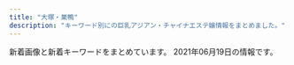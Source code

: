 ```yaml
---
title: "大塚・巣鴨"
description: "キーワード別にの巨乳アジアン・チャイナエステ嬢情報をまとめました。"
---
```


新着画像と新着キーワードをまとめています。
2021年06月19日の情報です。

<DmmAffiliateIns />
<KeywordTable
  shops={
    [
    {
        "station": "\u897f\u5de3\u9d28\u99c5A3\u53e3",
        "url": "http://mermaid.tyo.ac/",
        "img_links": [
            "http://mermaid.tyo.ac/photos/sites/9/2020/07/2020070504012720.jpg",
            "http://mermaid.tyo.ac/photos/sites/9/2020/07/2020070504013573.jpg",
            "http://mermaid.tyo.ac/photos/sites/9/2020/07/2020070504014156.jpg",
            "http://mermaid.tyo.ac/photos/sites/9/2020/07/2020070504012584.jpg",
            "http://mermaid.tyo.ac/photos/sites/9/2020/07/2020070504013113.jpg",
            "http://mermaid.tyo.ac/photos/sites/9/2020/07/2020070504013051.jpg",
            "http://mermaid.tyo.ac/images/room2.jpg",
            "http://mermaid.tyo.ac/photos/sites/9/2021/04/2021040810222247.jpg",
            "http://mermaid.tyo.ac/images/themes/blue/s_staff.png",
            "http://mermaid.tyo.ac/images/themes/blue/s_zysx.png",
            "http://mermaid.tyo.ac/photos/sites/9/2020/07/2020070504014629.jpg",
            "http://mermaid.tyo.ac/images/themes/blue/no1.png",
            "http://mermaid.tyo.ac/images/room4.jpg",
            "http://mermaid.tyo.ac/images/themes/blue/line.png",
            "http://mermaid.tyo.ac/images/themes/blue/s_news.png",
            "http://mermaid.tyo.ac/images/room3.jpg",
            "http://mermaid.tyo.ac/images/themes/blue/s_link.png",
            "http://mermaid.tyo.ac/photos/sites/9/2020/07/2020070504013325.jpg",
            "http://mermaid.tyo.ac/photos/sites/9/2021/04/2021040810220626.jpg",
            "http://mermaid.tyo.ac/photos/sites/9/2021/04/2021040810545454.jpg",
            "http://mermaid.tyo.ac/photos/sites/9/2020/07/202007050401424.jpg",
            "http://mermaid.tyo.ac/photos/sites/9/2020/07/202007050401371.jpg",
            "http://mermaid.tyo.ac/photos/sites/9/2020/07/2020070504013841.jpg",
            "http://mermaid.tyo.ac/photos/sites/9/2021/04/2021040810221422.jpg",
            "http://mermaid.tyo.ac/photos/sites/9/2020/07/2020070504012859.jpg",
            "http://mermaid.tyo.ac/images/themes/blue/r3.jpg",
            "http://mermaid.tyo.ac/images/room1.jpg",
            "http://mermaid.tyo.ac/images/themes/blue/mobile.jpg",
            "http://mermaid.tyo.ac/photos/sites/9/2021/04/2021040810223118.jpg",
            "http://mermaid.tyo.ac/photos/sites/9/2020/07/2020070504014471.jpg",
            "http://mermaid.tyo.ac/photos/sites/9/2020/07/2020070504014544.jpg",
            "http://mermaid.tyo.ac/photos/sites/9/2020/07/2020070504013943.jpg",
            "http://mermaid.tyo.ac/images/themes/blue/no2.png",
            "http://mermaid.tyo.ac/images/themes/blue/s_ranking.png",
            "http://mermaid.tyo.ac/images/themes/blue/s_newface.png",
            "http://mermaid.tyo.ac/images/themes/blue/s_pickup.png",
            "http://mermaid.tyo.ac/photos/sites/9/2020/07/2020070504013427.jpg"
        ],
        "name": "RelaCute no.1\u30fb\u30ea\u30e9\u30ad\u30e5\u30fc\u30c8 no.1",
        "keywords": {
            "86": 19,
            "D": 34,
            "87": 5,
            "83": 5,
            "C": 25,
            "E": 5,
            "85": 15
        }
    },
    {
        "station": "JR\u5927\u585a\u99c5\u5317\u53e3",
        "img_links": [],
        "keywords": {},
        "name": "SAKURA \u30ea\u30e9\u30af\u30bc\u30fc\u30b7\u30e7\u30f3",
        "url": "https://sakura.aoaoeo.com/"
    },
    {
        "keywords": {
            "86": 4,
            "E": 3,
            "D": 4,
            "87": 3,
            "C": 14,
            "88": 3,
            "85": 3
        },
        "station": "JR\u5de3\u9d28\u99c5\u5317\u53e3",
        "name": "\u30aa\u30ec\u30f3\u30b8",
        "img_links": [
            "http://relax-orange.work/img/s1.jpg",
            "http://relax-orange.work/img/st3.jpg",
            "http://relax-orange.work/img/st2.jpg",
            "http://relax-orange.work/i/img/r1.jpg",
            "http://relax-orange.work/i/img/sta5.jpg",
            "http://relax-orange.work/i/img/s3.jpg",
            "http://relax-orange.work/i/img/r2.jpg",
            "http://relax-orange.work/i/img/acc.jpg",
            "http://relax-orange.work/i/img/r3.jpg",
            "http://relax-orange.work/img/s3.jpg",
            "http://relax-orange.work/img/m40.png",
            "http://relax-orange.work/img/m50.png",
            "http://relax-orange.work/img/m6.png",
            "http://relax-orange.work/img/sta5.jpg",
            "http://relax-orange.work/img/m4.png",
            "http://relax-orange.work/img/mobile-botton-0.png",
            "http://relax-orange.work/img/kanban.jpg",
            "http://relax-orange.work/i/img/s5.jpg",
            "http://relax-orange.work/img/m30.png",
            "http://relax-orange.work/img/s5.jpg",
            "http://relax-orange.work/img/nos.jpg",
            "http://relax-orange.work/i/img/r4.jpg",
            "http://relax-orange.work/img/sta1.jpg",
            "http://relax-orange.work/img/m2.png",
            "http://relax-orange.work/i/img/kanban.jpg",
            "http://relax-orange.work/img/st1.jpg",
            "http://relax-orange.work/img/st5.jpg",
            "http://relax-orange.work/img/m1.png",
            "http://relax-orange.work/img/m5.png",
            "http://relax-orange.work/img/sta2.jpg",
            "http://relax-orange.work/i/img/s2.jpg",
            "http://relax-orange.work/img/m60.png",
            "http://relax-orange.work/img/sta3.jpg",
            "http://relax-orange.work/img/s2.jpg",
            "http://relax-orange.work/img/m3.png",
            "http://relax-orange.work/img/m20.png",
            "http://relax-orange.work/i/img/s1.jpg"
        ],
        "url": "http://relax-orange.work/"
    },
    {
        "station": "JR\u5927\u585a\u99c5\u5317\u53e3",
        "name": "COCOSHIA",
        "img_links": [
            "http://hi-msg.com/cocoshia/images/staff_images/sl.png",
            "http://hi-msg.com/cocoshia/images/staff_images/st1.jpg",
            "http://hi-msg.com/cocoshia/images/an_3_02.jpg",
            "http://hi-msg.com/cocoshia/images/slider/slide1s.png",
            "http://hi-msg.com/cocoshia/images/an_4_01.jpg",
            "http://hi-msg.com/cocoshia/images/slider/slide3.png",
            "http://hi-msg.com/cocoshia/images/index-2.jpg",
            "http://hi-msg.com/cocoshia/images/an_6_01.jpg",
            "http://hi-msg.com/cocoshia/images/an_4_02.jpg",
            "http://hi-msg.com/cocoshia/images/r2.jpg",
            "http://hi-msg.com/cocoshia/images/slider/slide3s.png",
            "http://hi-msg.com/cocoshia/images/staff_images/st2.jpg",
            "http://hi-msg.com/cocoshia/images/an_5_02.jpg",
            "http://hi-msg.com/cocoshia/images/r3.jpg",
            "http://hi-msg.com/cocoshia/images/an_1_02.jpg",
            "http://hi-msg.com/cocoshia/images/sys1.jpg",
            "http://hi-msg.com/cocoshia/images/qr.jpg",
            "http://hi-msg.com/cocoshia/images/index_01.jpg",
            "http://hi-msg.com/cocoshia/images/fbb.jpg",
            "http://hi-msg.com/cocoshia/images/index-1.jpg",
            "http://hi-msg.com/cocoshia/images/an_2_02.jpg",
            "http://hi-msg.com/cocoshia/images/slider/slide2.png",
            "http://hi-msg.com/cocoshia/images/slider/slide2s.png",
            "http://hi-msg.com/cocoshia/images/r1.jpg",
            "http://hi-msg.com/cocoshia/images/an_5_01.jpg",
            "http://hi-msg.com/cocoshia/images/an_6_02.jpg",
            "http://hi-msg.com/cocoshia/images/staff_images/st3.jpg",
            "http://hi-msg.com/cocoshia/images/eve.png",
            "http://hi-msg.com/cocoshia/images/an_1_01.jpg",
            "http://hi-msg.com/cocoshia/images/an_3_01.jpg",
            "http://hi-msg.com/cocoshia/images/r4.jpg",
            "http://hi-msg.com/cocoshia/images/an_2_01.jpg",
            "http://hi-msg.com/cocoshia/images/staff_images/st4.jpg",
            "http://hi-msg.com/cocoshia/images/slider/slide1.png"
        ],
        "url": "http://hi-msg.com/cocoshia/",
        "keywords": {
            "86": 14,
            "E": 7,
            "87": 7
        }
    },
    {
        "url": "http://rinpa-awa.info/",
        "station": "JR\u5927\u585a\u99c5\u5317\u53e3",
        "name": "\u99a8-\u304b\u304a\u308a-",
        "img_links": [],
        "keywords": {}
    },
    {
        "name": "\u604b",
        "img_links": [
            "https://koi-relax.tokyo/wp-content/themes/este/img/tel_header.png",
            "https://koi-relax.tokyo/wp-content/uploads/2021/05/2187ty.jpg",
            "https://koi-relax.tokyo/wp-content/themes/este/img/2.jpg",
            "https://koi-relax.tokyo/wp-content/themes/este/img/4.jpg",
            "https://koi-relax.tokyo/wp-content/uploads/2021/03/iuygfas.jpg",
            "https://koi-relax.tokyo/wp-content/uploads/2021/05/90829716ty.jpg",
            "https://koi-relax.tokyo/wp-content/themes/este/img/tel_footer.png",
            "https://koi-relax.tokyo/wp-content/themes/este/img/top-img02b.png",
            "https://koi-relax.tokyo/wp-content/uploads/2021/05/98726151.jpg",
            "https://koi-relax.tokyo/wp-content/themes/este/img/top-img03.png",
            "https://koi-relax.tokyo/wp-content/themes/este/img/top-img01b.png",
            "https://koi-relax.tokyo/wp-content/uploads/2021/03/ui2yt1fg.jpg",
            "https://koi-relax.tokyo/wp-content/themes/este/img/3.jpg",
            "https://koi-relax.tokyo/wp-content/themes/este/img/1.jpg",
            "https://koi-relax.tokyo/wp-content/uploads/2021/03/987syatdf.jpg",
            "https://koi-relax.tokyo/wp-content/themes/este/img/top-img01a.png",
            "https://koi-relax.tokyo/wp-content/themes/este/img/call.png"
        ],
        "station": "JR\u5de3\u9d28\u99c5",
        "keywords": {
            "\u30bb\u30af\u30b7\u30fc": 3,
            "D": 11,
            "F": 4,
            "\u30c0\u30a4\u30ca\u30de\u30a4\u30c8": 3
        },
        "url": "https://koi-relax.tokyo/"
    },
    {
        "url": "http://iyashinomori.oks.bz/",
        "name": "\u7652\u3057\u306e\u68ee",
        "keywords": {},
        "img_links": [],
        "station": "JR\u99d2\u8fbc\u99c5\u5357\u53e3"
    },
    {
        "keywords": {},
        "station": "JR\u99d2\u8fbc\u99c5\u6771\u53e3",
        "url": "http://ko-relax.info/",
        "name": "\u3066\u3082\u307f\u3084",
        "img_links": []
    },
    {
        "url": "https://townnet.ne.jp/myondon/",
        "station": "JR\u5927\u585a\u99c5\u5317\u53e3",
        "img_links": [
            "https://townnet.ne.jp/myondon/top/view/img/v_03.jpg",
            "https://townnet.ne.jp/myondon/top/view/img/s_06.jpg",
            "https://townnet.ne.jp/myondon/top/staff/img/bb.jpg",
            "https://townnet.ne.jp/myondon/top/view/img/s_01.jpg",
            "https://townnet.ne.jp/myondon/top/view/img/s_04.jpg",
            "https://townnet.ne.jp/myondon/top/view/img/s_08.jpg",
            "https://townnet.ne.jp/myondon/top/system/img/price.jpg",
            "https://townnet.ne.jp/myondon/top/view/img/v_01.jpg",
            "https://townnet.ne.jp/myondon/top/staff/img/hal.jpg",
            "https://townnet.ne.jp/myondon/top/img/net1.jpg",
            "https://townnet.ne.jp/myondon/top/staff/img/mari.jpg",
            "https://townnet.ne.jp/myondon/top/view/img/s_10.jpg",
            "https://townnet.ne.jp/myondon/top/view/img/v_06.jpg",
            "https://townnet.ne.jp/myondon/top/view/img/v_07.jpg",
            "https://townnet.ne.jp/myondon/top/access/img/kanban.jpg",
            "https://townnet.ne.jp/myondon/top/view/img/v_08.jpg",
            "https://townnet.ne.jp/myondon/top/view/img/s_03.jpg",
            "https://townnet.ne.jp/myondon/top/img/information.jpg",
            "https://townnet.ne.jp/myondon/top/view/img/v_04.jpg",
            "https://townnet.ne.jp/myondon/top/view/img/s_07.jpg",
            "https://townnet.ne.jp/myondon/top/staff/img/aya.jpg",
            "https://townnet.ne.jp/myondon/top/staff/img/g_4681.jpg",
            "https://townnet.ne.jp/myondon/top/view/img/v_05.jpg",
            "https://townnet.ne.jp/myondon/top/view/img/s_11.jpg",
            "https://townnet.ne.jp/myondon/top/staff/img/g_6576.jpg",
            "https://townnet.ne.jp/myondon/top/view/img/s_09.jpg",
            "https://townnet.ne.jp/myondon/top/system/img/net.jpg",
            "https://townnet.ne.jp/myondon/top/view/img/s_02.jpg",
            "https://townnet.ne.jp/myondon/top/staff/img/momo.jpg",
            "https://townnet.ne.jp/myondon/top/view/img/s_05.jpg",
            "https://townnet.ne.jp/myondon/top/staff/img/kaori.jpg",
            "https://townnet.ne.jp/myondon/top/view/img/v_02.jpg",
            "https://townnet.ne.jp/myondon/top/view/img/s_12.jpg",
            "https://townnet.ne.jp/myondon/img/img_02.jpg",
            "https://townnet.ne.jp/myondon/top/staff/img/kaori_1.jpg"
        ],
        "keywords": {},
        "name": "\u660e\u6d1e"
    },
    {
        "img_links": [
            "http://arm-es.com/media/sites/13/2021/02/r1-1.jpg",
            "http://arm-es.com/media/sites/13/elementor/thumbs/1612941267-3-p2nc2n5s8wdne3iijmujipa4axtqhup7qyec8bx9rs.jpg",
            "http://arm-es.com/media/sites/13/elementor/thumbs/1612941234-1-p2nc1s54yg8g4orez3va4pcllv4rmf8vutn0pww1b4.jpg",
            "http://arm-es.com/media/sites/13/2021/02/1623719718-2.jpg",
            "http://arm-es.com/media/sites/13/elementor/thumbs/1612941410-5-p2nc6dkpe7hnic39qqy6x9d191f82kitxforuwdz20.jpg",
            "http://arm-es.com/media/sites/13/elementor/thumbs/1620398909-1-p6tkxy0ltzgi90uyzgw6t8z0s28e1bsp25cklhd2g0.jpg",
            "http://arm-es.com/media/sites/13/2021/03/1616658266-9AFA83A6-DA81-4A53-8BB7-573D97A63C23.jpeg",
            "http://arm-es.com/media/sites/13/elementor/thumbs/1612941250-2-p2nc276j0prrwq5q4xxvubba7e0huzxs0rb32mkypk.jpg",
            "http://arm-es.com/media/sites/13/elementor/thumbs/1619432795-1-p6a48o8wfryoxtz2upg7drb5sqdut37uwnb0df4h40.jpg",
            "http://arm-es.com/media/sites/13/elementor/thumbs/1612941234-1-p2nc1s53zd76qyrkkrfuqf3wp82mfua2movbe779h4.jpg",
            "http://arm-es.com/media/sites/13/elementor/thumbs/1615907550-DE5AD401-0C44-4EC3-AB52-CB94A75B4D20-p4b3gedphkahsbf1rk9reb6hl6w950twbseooo34ps.jpeg",
            "http://arm-es.com/media/sites/13/elementor/thumbs/1614830040-A4F263E2-84CF-4064-849B-5F1D3A8962B7-p3pdykoker7f35d9jk8yis75bexrtphuaa8gl2e10g.jpeg",
            "http://arm-es.com/media/sites/13/elementor/thumbs/1612941250-2-p2nc276jzst1ag5kjadb8ljz412n1kwl8w2sec9qjk.jpg",
            "http://arm-es.com/media/sites/13/2021/02/1612776477-top.jpg",
            "http://arm-es.com/media/sites/13/2021/02/1613544003-c19.jpg",
            "http://arm-es.com/media/sites/13/elementor/thumbs/1623076401-1-p8bivcvfbo69pdjd473zpuosrfmws3bi1m4vhxza1s.jpg",
            "http://arm-es.com/media/sites/13/2021/03/1616658265-717B549D-EE02-4F25-9DF3-43649AB2785F.jpeg",
            "http://arm-es.com/media/sites/13/elementor/thumbs/1612941358-6-p2nc50p3itmqqm29o5tlblp2d044yb4sepriwieg1k.jpg",
            "http://arm-es.com/media/sites/13/2021/02/1612779404-flash.jpg",
            "http://arm-es.com/media/sites/13/elementor/thumbs/1612941284-4-p2nc3351h2zivgvaybr7738yehmz4pgnh5hle19ku0.jpg",
            "http://arm-es.com/media/sites/13/elementor/thumbs/1613538765-F562FBE7-D9D5-4A85-97B7-94AF100F9870-p2zdfc5no7l6u0mpugrrh7estz1rfzcbvcszv6b2cg.jpeg",
            "http://arm-es.com/media/sites/13/2021/02/r2-1.jpg",
            "http://arm-es.com/media/sites/13/elementor/thumbs/1612941267-3-p2nc2n5t7zewrticxz9ywzit7kvvofo0z361k1m1ls.jpg",
            "http://arm-es.com/media/sites/13/elementor/thumbs/1623719718-2-p8ohgdye5w1igswx9b0t9ohujj7obbd4f70dqautgg.jpg",
            "http://arm-es.com/media/sites/13/2021/02/1612779406-flash1.jpg"
        ],
        "url": "http://arm-es.com/",
        "name": "\u30de\u30b7\u30e5\u30de\u30ed",
        "station": "JR\u99d2\u8fbc\u99c5\u6771\u53e3",
        "keywords": {}
    },
    {
        "url": "http://koukou.ests.co/",
        "keywords": {},
        "station": "JR\u99d2\u8fbc\u99c5\u5317\u53e3",
        "name": "\u3046\u3055\u304e",
        "img_links": []
    },
    {
        "station": "JR\u99d2\u8fbc\u99c5\u5357\u53e3",
        "img_links": [
            "http://www.ko-story.com/css/nav/nav-003.jpg",
            "http://www.ko-story.com/css/head-change.jpg",
            "http://www.ko-story.com/css/staff/staff-0005-b.jpg",
            "http://www.ko-story.com/css/osusume-17a.jpg",
            "http://www.ko-story.com/css/top01-left01.png",
            "http://www.ko-story.com/css/staff/staff-06-a.jpg",
            "http://www.ko-story.com/css/tel01.png",
            "http://www.ko-story.com/css/staff/staff-0010-b.jpg",
            "http://www.ko-story.com/css/nav/nav-006.jpg",
            "http://www.ko-story.com/css/staff/staff-06-b.jpg",
            "http://www.ko-story.com/css/staff/staff-0005-a.jpg",
            "http://www.ko-story.com/css/staff/staff-008-a.jpg",
            "http://www.ko-story.com/css/nav/nav-007.jpg",
            "http://www.ko-story.com/css/top01-left03.jpg",
            "http://www.ko-story.com/css/nav/nav-001.jpg",
            "http://www.ko-story.com/css/main-staff01.jpg",
            "http://www.ko-story.com/css/staff/staff-008-b.jpg",
            "http://www.ko-story.com/css/main-staff03.jpg",
            "http://www.ko-story.com/css/main-girl02.png",
            "http://www.ko-story.com/css/osusume-0011.jpg",
            "http://www.ko-story.com/css/osusume-016.jpg",
            "http://www.ko-story.com/css/staff/staff-0010-a.jpg",
            "http://www.ko-story.com/css/nav/nav-004.jpg",
            "http://www.ko-story.com/css/nav/nav-002.jpg",
            "http://www.ko-story.com/css/nav/nav-005.jpg",
            "http://www.ko-story.com/css/top01-left02.jpg"
        ],
        "name": "\u30b9\u30c8\u30fc\u30ea\u30fc",
        "keywords": {
            "C": 7,
            "86": 1,
            "D": 1,
            "89": 1,
            "88": 3,
            "87": 3
        },
        "url": "http://www.ko-story.com/"
    },
    {
        "url": "http://relaxation.ebb.jp/",
        "img_links": [
            "http://relaxation.ebb.jp/2/uploadimg/1614080268.jpg",
            "http://relaxation.ebb.jp/2/uploadimg/1622445774.jpg",
            "http://relaxation.ebb.jp/int2.jpg",
            "http://relaxation.ebb.jp/2/uploadimg/1622446106.jpg",
            "http://relaxation.ebb.jp/int3.jpg",
            "http://relaxation.ebb.jp/int1.jpg",
            "http://relaxation.ebb.jp/vis_theptframe.png",
            "http://relaxation.ebb.jp/2/uploadimg/1614080305.jpg",
            "http://relaxation.ebb.jp/2/uploadimg/1622415926.jpg",
            "http://relaxation.ebb.jp/2/uploadimg/1622958883.jpg",
            "http://relaxation.ebb.jp/2/uploadimg/1614080297.jpg",
            "http://relaxation.ebb.jp/2/uploadimg/1621840799.jpg",
            "http://relaxation.ebb.jp/2/uploadimg/1623304693.jpg",
            "http://relaxation.ebb.jp/dozdLZQPkhPUwC2.png",
            "http://relaxation.ebb.jp/2/uploadimg/1622415878.jpg",
            "http://relaxation.ebb.jp/2/uploadimg/1622415919.jpg",
            "http://relaxation.ebb.jp/2/uploadimg/1622415787.jpg"
        ],
        "name": "\u7652\u51e6\uff5e\u30e6\u30c9\u30b3\u30ed\uff5e",
        "station": "JR\u99d2\u8fbc\u99c5\u5317\u53e3",
        "keywords": {
            "E": 12,
            "C": 24,
            "86": 12,
            "84": 24,
            "D": 24,
            "G": 24,
            "98": 12,
            "87": 12
        }
    },
    {
        "station": "JR\u5927\u585a\u99c5\u5357\u53e3",
        "keywords": {
            "F": 4,
            "E": 14,
            "D": 20,
            "\u30bb\u30af\u30b7\u30fc": 2
        },
        "name": "\u51db\u82b1 \u308a\u3093\u304b",
        "url": "http://rin-este.info/",
        "img_links": [
            "https://rin-este.info/wp-content/uploads/2021/02/shaujsialskas.jpg",
            "https://rin-este.info/wp-content/uploads/2021/02/sajioaioaa1.jpg",
            "https://rin-este.info/wp-content/themes/este/img/tel_footer.png",
            "https://rin-este.info/wp-content/themes/este/img/top-img03.png",
            "http://rin-este.info/wp-content/themes/este/img/1.jpg",
            "https://rin-este.info/wp-content/uploads/2021/02/jsioaioasoai.jpg",
            "https://rin-este.info/wp-content/themes/este/img/top-img01.png",
            "https://rin-este.info/wp-content/themes/este/img/1.jpg",
            "https://rin-este.info/wp-content/themes/este/img/top-img02.png",
            "https://rin-este.info/wp-content/themes/este/img/call.png",
            "https://rin-este.info/wp-content/uploads/2021/02/1saijojsaiosa.jpg",
            "https://rin-este.info/wp-content/themes/este/img/top-img04.png",
            "http://rin-este.info/wp-content/themes/este/img/3.jpg",
            "https://rin-este.info/wp-content/themes/este/img/top-img05.png",
            "https://rin-este.info/wp-content/themes/este/img/tel_header.png",
            "http://rin-este.info/wp-content/themes/este/img/call.png",
            "https://rin-este.info/wp-content/uploads/2021/02/3sjaioaoisaas.jpg",
            "http://rin-este.info/wp-content/themes/este/img/2.jpg",
            "https://rin-este.info/wp-content/themes/este/img/4.jpg",
            "http://rin-este.info/wp-content/themes/este/img/top-img05.png",
            "http://rin-este.info/wp-content/themes/este/img/4.jpg",
            "http://rin-este.info/wp-content/themes/este/img/tel_footer.png",
            "https://rin-este.info/wp-content/uploads/2021/02/0006.jpg",
            "https://rin-este.info/wp-content/uploads/2021/02/00002101021.jpg",
            "https://rin-este.info/wp-content/themes/este/img/3.jpg",
            "http://rin-este.info/wp-content/themes/este/img/top-img04.png",
            "https://rin-este.info/wp-content/themes/este/img/2.jpg",
            "https://rin-este.info/wp-content/uploads/2021/02/0000000000.jpg",
            "http://rin-este.info/wp-content/themes/este/img/top-img02.png",
            "http://rin-este.info/wp-content/themes/este/img/top-img01.png",
            "http://rin-este.info/wp-content/themes/este/img/tel_header.png"
        ]
    },
    {
        "station": "JR\u5de3\u9d28\u99c5\u6b63\u9762\u53e3",
        "url": "http://www.relax-luck.work/",
        "keywords": {},
        "name": "Relax Luck",
        "img_links": [
            "http://www.relax-luck.work/sp/images/sys.png",
            "http://www.relax-luck.work/sp/images/news.jpg",
            "http://www.relax-luck.work/img/erika2.jpg",
            "http://www.relax-luck.work/images/news_t.jpg",
            "http://www.relax-luck.work/sp/images/tel.png",
            "http://www.relax-luck.work/sp/img/siori2.jpg",
            "http://www.relax-luck.work/sp/staff/erika.jpg",
            "http://www.relax-luck.work/sp/staff/miho.jpg",
            "http://www.relax-luck.work/images/interior_t.jpg",
            "http://www.relax-luck.work/images/2.jpg",
            "http://www.relax-luck.work/sp/img/sizuka1.jpg",
            "http://www.relax-luck.work/img/erika1.jpg",
            "http://www.relax-luck.work/sp/images/staff_t.jpg",
            "http://www.relax-luck.work/img/sizuka2.jpg",
            "http://www.relax-luck.work/images/rec1.jpg",
            "http://www.relax-luck.work/sp/staff/sizuka.jpg",
            "http://www.relax-luck.work/images/ac1.jpg",
            "http://www.relax-luck.work/sp/staff/siori.jpg",
            "http://www.relax-luck.work/sp/images/rec2.jpg",
            "http://www.relax-luck.work/images/4.jpg",
            "http://www.relax-luck.work/sp/images/interior_t.jpg",
            "http://www.relax-luck.work/img/miho2.jpg",
            "http://www.relax-luck.work/images/rec2.jpg",
            "http://www.relax-luck.work/sp/images/ac1.jpg",
            "http://www.relax-luck.work/images/ta.jpg",
            "http://www.relax-luck.work/img/miho1.jpg",
            "http://www.relax-luck.work/sp/img/miho2.jpg",
            "http://www.relax-luck.work/images/staff_t.jpg",
            "http://www.relax-luck.work/sp/images/ta.png",
            "http://www.relax-luck.work/sp/img/miho1.jpg",
            "http://www.relax-luck.work/sp/img/erika1.jpg",
            "http://www.relax-luck.work/images/int1.png",
            "http://www.relax-luck.work/sp/images/head.jpg",
            "http://www.relax-luck.work/sp/img/siori1.jpg",
            "http://www.relax-luck.work/sp/images/footer.jpg",
            "http://www.relax-luck.work/images/sm.jpg",
            "http://www.relax-luck.work/img/siori2.jpg",
            "http://www.relax-luck.work/img/sizuka1.jpg",
            "http://www.relax-luck.work/sp/images/rec1.jpg",
            "http://www.relax-luck.work/img/siori1.jpg",
            "http://www.relax-luck.work/images/head.jpg",
            "http://www.relax-luck.work/sp/images/int1.png",
            "http://www.relax-luck.work/sp/images/int2.png",
            "http://www.relax-luck.work/images/tr.jpg",
            "http://www.relax-luck.work/images/1.jpg",
            "http://www.relax-luck.work/sp/images/ac1.png",
            "http://www.relax-luck.work/sp/menu/staff.jpg",
            "http://www.relax-luck.work/images/3.jpg",
            "http://www.relax-luck.work/images/sys.png",
            "http://www.relax-luck.work/sp/img/sizuka2.jpg",
            "http://www.relax-luck.work/sp/menu/top.jpg",
            "http://www.relax-luck.work/sp/img/erika2.jpg",
            "http://www.relax-luck.work/images/int2.png"
        ]
    },
    {
        "url": "http://alinse.xyz/",
        "name": "\u304a\u304b\u3048\u308a",
        "img_links": [
            "http://alinse.xyz/picture/tel.png",
            "http://alinse.xyz/picture/3.jpg",
            "http://alinse.xyz/picture/1.jpg",
            "http://alinse.xyz/uploads/210615/1-210615095516132.jpg",
            "http://alinse.xyz/picture/4.jpg",
            "http://alinse.xyz/uploads/210602/1-2106021F0163M.jpg",
            "http://alinse.xyz/picture/top-img10.jpg",
            "http://alinse.xyz/picture/top-img01.png",
            "http://alinse.xyz/uploads/210602/1-2106021F242339.jpg",
            "http://alinse.xyz/uploads/210615/1-21061509564S23.jpg",
            "http://alinse.xyz/uploads/210615/1-210615095529140.jpg",
            "http://alinse.xyz/picture/2.jpg",
            "http://alinse.xyz/uploads/210602/1-2106021F30R25.jpg",
            "http://alinse.xyz/picture/call.png",
            "http://alinse.xyz/uploads/210615/1-21061509535W17.jpg",
            "http://alinse.xyz/uploads/210615/1-2106150956333I.jpg",
            "http://alinse.xyz/uploads/210519/1-21051Z95156419.jpg",
            "http://alinse.xyz/uploads/210519/1-21051Z9520c53.jpg",
            "http://alinse.xyz/uploads/210615/1-210615095409211.jpg",
            "http://alinse.xyz/uploads/210519/1-21051Z95534935.jpg",
            "http://alinse.xyz/uploads/210519/1-21051Z95402Q6.jpg",
            "http://alinse.xyz/uploads/210519/1-21051Z954121X.jpg",
            "http://alinse.xyz/uploads/210519/1-21051Z95522101.jpg",
            "http://alinse.xyz/uploads/210602/1-2106021F033349.jpg"
        ],
        "keywords": {
            "D": 9,
            "C": 10
        },
        "station": "JR\u5927\u585a\u99c5\u5357\u53e3"
    },
    {
        "img_links": [
            "http://www.tiyoya.work/images/staff_t.jpg",
            "http://www.tiyoya.work/images/head.jpg",
            "http://www.tiyoya.work/staff/momo.jpg",
            "http://www.tiyoya.work/staff/aya.jpg",
            "http://www.tiyoya.work/images/int2.png",
            "http://www.tiyoya.work/images/interior_t.jpg",
            "http://www.tiyoya.work/images/rec2.jpg",
            "http://www.tiyoya.work/images/int1.png",
            "http://www.tiyoya.work/staff/sakura.jpg",
            "http://www.tiyoya.work/img/sakura1.jpg",
            "http://www.tiyoya.work/images/sys.png",
            "http://www.tiyoya.work/images/tg.jpg",
            "http://www.tiyoya.work/images/news.jpg",
            "http://www.tiyoya.work/img/aya1.jpg",
            "http://www.tiyoya.work/img/momo1.jpg"
        ],
        "keywords": {},
        "name": "\u5343\u4ee3\u5bb6",
        "station": "\u5de3\u9d28\u99c5A3\u51fa\u53e3",
        "url": "http://www.tiyoya.work/"
    },
    {
        "keywords": {
            "D": 20,
            "F": 4,
            "92": 4,
            "87": 20
        },
        "img_links": [
            "https://ootsuka-esthe.com/wp-content/uploads/2021/05/\u30d7\u30ec\u30bc\u30f3\u30c6\u30fc\u30b7\u30e7\u30f3\uff12-300x139.jpg",
            "https://ootsuka-esthe.com/wp-content/uploads/2021/05/\u30d7\u30ec\u30bc\u30f3\u30c6\u30fc\u30b7\u30e7\u30f3\uff13-1-300x139.jpg",
            "https://ootsuka-esthe.com/wp-content/uploads/2021/05/c299901-225x300.jpg",
            "https://ootsuka-esthe.com/wp-content/uploads/2021/05/c99801-225x300.jpg",
            "https://ootsuka-esthe.com/wp-content/uploads/2021/06/\u96fb\u8a71\u756a\u53f7TOP.jpg",
            "https://ootsuka-esthe.com/wp-content/uploads/2021/05/c100001-225x300.jpg",
            "https://ootsuka-esthe.com/wp-content/uploads/2021/05/\u30d7\u30ec\u30bc\u30f3\u30c6\u30fc\u30b7\u30e7\u30f3\uff13-300x144.jpg"
        ],
        "url": "https://ootsuka-esthe.com/",
        "name": "\u611b",
        "station": "JR\u5927\u585a\u99c5\u5317\u53e3"
    }
]
}
/>
<DmmAffiliateScript />
